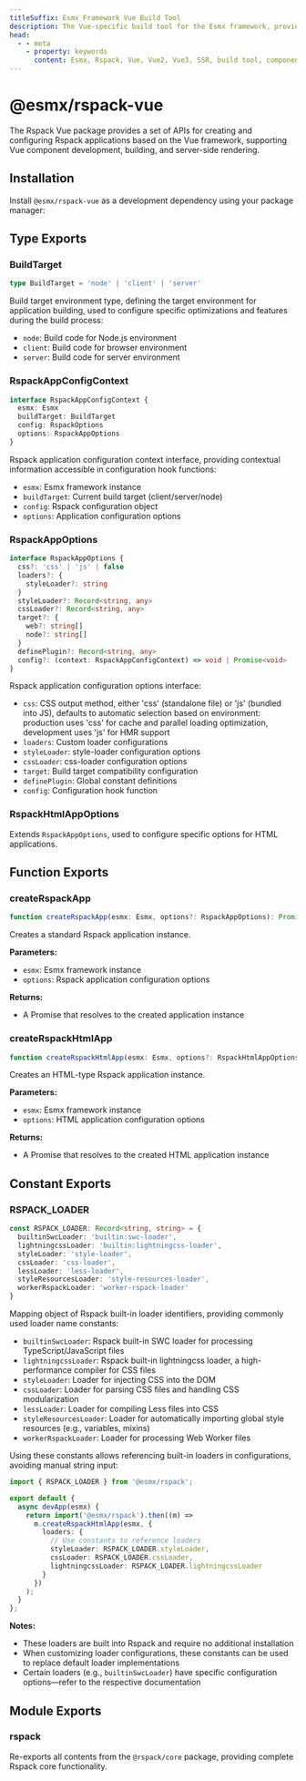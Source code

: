 ```yaml
---
titleSuffix: Esmx Framework Vue Build Tool
description: The Vue-specific build tool for the Esmx framework, providing comprehensive support for Vue 2/3 application building, including component development, SSR rendering, and performance optimization.
head:
  - - meta
    - property: keywords
      content: Esmx, Rspack, Vue, Vue2, Vue3, SSR, build tool, component development, server-side rendering, performance optimization
---
```



# @esmx/rspack-vue

The Rspack Vue package provides a set of APIs for creating and configuring Rspack applications based on the Vue framework, supporting Vue component development, building, and server-side rendering.

## Installation

Install `@esmx/rspack-vue` as a development dependency using your package manager:

<PackageManagerTabs command="install @esmx/rspack-vue -D" />

## Type Exports

### BuildTarget

```ts
type BuildTarget = 'node' | 'client' | 'server'
```

Build target environment type, defining the target environment for application building, used to configure specific optimizations and features during the build process:
- `node`: Build code for Node.js environment
- `client`: Build code for browser environment
- `server`: Build code for server environment

### RspackAppConfigContext

```ts
interface RspackAppConfigContext {
  esmx: Esmx
  buildTarget: BuildTarget
  config: RspackOptions
  options: RspackAppOptions
}
```

Rspack application configuration context interface, providing contextual information accessible in configuration hook functions:
- `esmx`: Esmx framework instance
- `buildTarget`: Current build target (client/server/node)
- `config`: Rspack configuration object
- `options`: Application configuration options

### RspackAppOptions

```ts
interface RspackAppOptions {
  css?: 'css' | 'js' | false
  loaders?: {
    styleLoader?: string
  }
  styleLoader?: Record<string, any>
  cssLoader?: Record<string, any>
  target?: {
    web?: string[]
    node?: string[]
  }
  definePlugin?: Record<string, any>
  config?: (context: RspackAppConfigContext) => void | Promise<void>
}
```

Rspack application configuration options interface:
- `css`: CSS output method, either 'css' (standalone file) or 'js' (bundled into JS), defaults to automatic selection based on environment: production uses 'css' for cache and parallel loading optimization, development uses 'js' for HMR support
- `loaders`: Custom loader configurations
- `styleLoader`: style-loader configuration options
- `cssLoader`: css-loader configuration options
- `target`: Build target compatibility configuration
- `definePlugin`: Global constant definitions
- `config`: Configuration hook function

### RspackHtmlAppOptions

Extends `RspackAppOptions`, used to configure specific options for HTML applications.

## Function Exports

### createRspackApp

```ts
function createRspackApp(esmx: Esmx, options?: RspackAppOptions): Promise<App>
```

Creates a standard Rspack application instance.

**Parameters:**
- `esmx`: Esmx framework instance
- `options`: Rspack application configuration options

**Returns:**
- A Promise that resolves to the created application instance

### createRspackHtmlApp

```ts
function createRspackHtmlApp(esmx: Esmx, options?: RspackHtmlAppOptions): Promise<App>
```

Creates an HTML-type Rspack application instance.

**Parameters:**
- `esmx`: Esmx framework instance
- `options`: HTML application configuration options

**Returns:**
- A Promise that resolves to the created HTML application instance

## Constant Exports
### RSPACK_LOADER

```ts
const RSPACK_LOADER: Record<string, string> = {
  builtinSwcLoader: 'builtin:swc-loader',
  lightningcssLoader: 'builtin:lightningcss-loader',
  styleLoader: 'style-loader',
  cssLoader: 'css-loader',
  lessLoader: 'less-loader',
  styleResourcesLoader: 'style-resources-loader',
  workerRspackLoader: 'worker-rspack-loader'
}
```

Mapping object of Rspack built-in loader identifiers, providing commonly used loader name constants:

- `builtinSwcLoader`: Rspack built-in SWC loader for processing TypeScript/JavaScript files
- `lightningcssLoader`: Rspack built-in lightningcss loader, a high-performance compiler for CSS files
- `styleLoader`: Loader for injecting CSS into the DOM
- `cssLoader`: Loader for parsing CSS files and handling CSS modularization
- `lessLoader`: Loader for compiling Less files into CSS
- `styleResourcesLoader`: Loader for automatically importing global style resources (e.g., variables, mixins)
- `workerRspackLoader`: Loader for processing Web Worker files

Using these constants allows referencing built-in loaders in configurations, avoiding manual string input:

```ts title="src/entry.node.ts"
import { RSPACK_LOADER } from '@esmx/rspack';

export default {
  async devApp(esmx) {
    return import('@esmx/rspack').then((m) =>
      m.createRspackHtmlApp(esmx, {
        loaders: {
          // Use constants to reference loaders
          styleLoader: RSPACK_LOADER.styleLoader,
          cssLoader: RSPACK_LOADER.cssLoader,
          lightningcssLoader: RSPACK_LOADER.lightningcssLoader
        }
      })
    );
  }
};
```

**Notes:**
- These loaders are built into Rspack and require no additional installation
- When customizing loader configurations, these constants can be used to replace default loader implementations
- Certain loaders (e.g., `builtinSwcLoader`) have specific configuration options—refer to the respective documentation

## Module Exports

### rspack

Re-exports all contents from the `@rspack/core` package, providing complete Rspack core functionality.